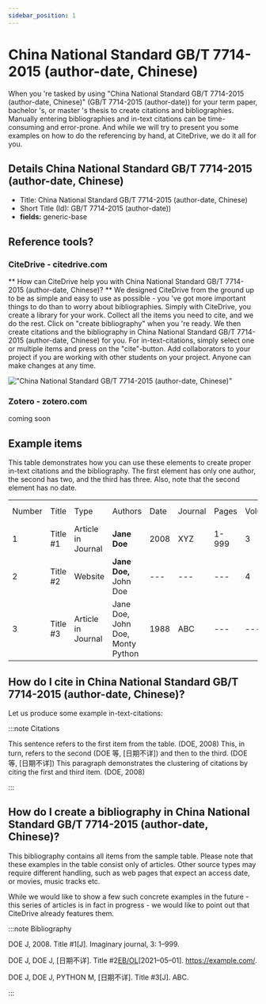 ```yaml
---
sidebar_position: 1
---
```


# China National Standard GB/T 7714-2015 (author-date, Chinese)

When you 're tasked by using "China National Standard GB/T 7714-2015 (author-date, Chinese)" (GB/T 7714-2015 (author-date)) for your term paper, bachelor 's, or master 's thesis to create citations and bibliographies.
Manually entering bibliographies and in-text citations can be time-consuming and error-prone. And while we will try to present you some examples on how to do the referencing by hand, at CiteDrive, we do it all for you.

## Details  China National Standard GB/T 7714-2015 (author-date, Chinese)
* Title: China National Standard GB/T 7714-2015 (author-date, Chinese)
* Short Title (Id): GB/T 7714-2015 (author-date))
* **fields:** generic-base

## Reference tools?
### CiteDrive - citedrive.com
** How can CiteDrive help you with China National Standard GB/T 7714-2015 (author-date, Chinese)? **
We designed CiteDrive from the ground up to be as simple and easy to use as possible - you 've got more important things to do than to worry about bibliographies. Simply with CiteDrive, you create a library for your work. Collect all the items you need to cite, and we do the rest. Click on "create bibliography" when you 're ready. We then create citations and the bibliography in China National Standard GB/T 7714-2015 (author-date, Chinese) for you. For in-text-citations, simply select one or multiple items and press on the "cite"-button. Add collaborators to your project if you are working with other students on your project. Anyone can make changes at any time.


!["China National Standard GB/T 7714-2015 (author-date, Chinese)"](images/china-national-standard-gbt-77142015-authordate-chinese.svg "Choose China National Standard GB/T 7714-2015 (author-date, Chinese) in the CiteDrive App")

### Zotero - zotero.com

coming soon

## Example items

This table demonstrates how you can use these elements to create proper in-text citations and the bibliography. The first element has only one author, the second has two, and the third has three. Also, note that the second element has no date.


<table>
  <tr>
   <td>Number
   </td>
   <td>Title
   </td>
   <td>Type
   </td>
   <td>Authors
   </td>
   <td>Date
   </td>
   <td>Journal
   </td>
   <td>Pages
   </td>
   <td>Volume
   </td>
   <td>Issue
   </td>
   <td>Access Date
   </td>
  </tr>
  <tr>
   <td>1
   </td>
   <td>Title #1
   </td>
   <td>Article in Journal
   </td>
   <td><strong>Jane Doe</strong>
   </td>
   <td>2008
   </td>
   <td>XYZ
   </td>
   <td>1-999
   </td>
   <td>3
   </td>
   <td>2
   </td>
   <td>--
   </td>
  </tr>
  <tr>
   <td>
2
   </td>
   <td>Title #2
   </td>
   <td>Website
   </td>
   <td><strong>Jane Doe, </strong>John Doe
   </td>
   <td>---
   </td>
   <td>---
   </td>
   <td>---
   </td>
   <td>4
   </td>
   <td>---
   </td>
   <td>2020-05-01
   </td>
  </tr>
  <tr>
   <td>3
   </td>
   <td>Title #3
   </td>
   <td>Article in Journal
   </td>
   <td>Jane Doe, John Doe, Monty Python
   </td>
   <td>1988
   </td>
   <td>ABC
   </td>
   <td>---
   </td>
   <td>---
   </td>
   <td>16
   </td>
   <td>---
   </td>
  </tr>
</table>



## How do I cite in  China National Standard GB/T 7714-2015 (author-date, Chinese)?

Let us produce some example in-text-citations:

:::note Citations


This sentence refers to the first item from the table. (DOE, 2008) This, in turn, refers to the second (DOE 等, [日期不详])
and then to the third.  (DOE 等, [日期不详])
This paragraph demonstrates the clustering of citations by citing the first and third item. (DOE, 2008)

:::

## How do I create a bibliography in China National Standard GB/T 7714-2015 (author-date, Chinese)?

This bibliography contains all items from the sample table. Please note that these examples in the table consist only of articles. Other source types may require different handling, such as web pages that expect an access date, or movies, music tracks etc.

While we would like to show a few such concrete examples in the future - this series of articles is in fact in progress - we would like to point out that CiteDrive already features them.

:::note Bibliography

DOE J, 2008. Title #1[J]. Imaginary journal, 3: 1–999.

DOE J, DOE J, [日期不详]. Title #2[EB/OL]([日期不详])[2021–05–01]. https://example.com/.

DOE J, DOE J, PYTHON M, [日期不详]. Title #3[J]. ABC.



:::


        